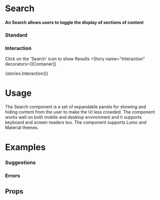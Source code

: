 
<Meta title="Data Entry|Search" component={Search}/>

# Search

#### An Search allows users to toggle the display of sections of content

### Standard

<Preview withToolbar>
  <Story name="Standard">
     <Search
      id="Search_Standard"
      placeholder="Search Location"
    />
  </Story>
</Preview>

### Interaction
Click on the 'Search' icon to show Results
<Preview withToolbar>
<Story
  name="Interaction"
  decorators={[Container]}
>
  {stories.Interaction()}
</Story>
</Preview>

# Usage

The Search component is a set of expandable panels for showing and hiding content from the user to make the UI less crowded. The component works well on both mobile and desktop environment and it supports keyboard and screen readers too. The component supports Lumo and Material themes.

# Examples

### Suggestions

<Preview>
  <Story
    name="Suggestions"
    decorators={[Container]}
  >
    <Search
      id="Suggestions"
      placeholder="Search Location"
      results={[
        {
          title: "White House",
          description: "123 Malibu Drive, CA 92660",
        },
        {
          title: "Orange House",
          description: "1224 Malibu Drive, CA 92660",
        },
        {
          title: "Red House",
          description: "123 Malibu Drive, CA 92660",
        },
      ]}
    />
  </Story>
</Preview>

<Preview>
  <Story
    name="Suggestions ( max )"
    decorators={[Container]}
  >
    <Search
      id="Suggestions_More"
      placeholder="Search Location"
      results={[
        {
          title: "White House",
          description: "123 Malibu Drive, CA 92660",
        },
        {
          title: "Orange House",
          description: "1224 Malibu Drive, CA 92660",
        },
        {
          title: "Red House",
          description: "123 Malibu Drive, CA 92660",
        },
        {
          title: "Green House",
          description: "123 Malibu Drive, CA 92660",
        },
        {
          title: "Black House",
          description: "123 Malibu Drive, CA 92660",
        },
        {
          title: "Blue House",
          description: "123 Malibu Drive, CA 92660",
        },
        {
          title: "Address",
          description: "123 Malibu Drive, CA 92660",
        },
        {
          title: "APN",
          description: "123 Malibu Drive, CA 92660",
        },
        {
          title: "Owner",
          description: "123 Malibu Drive, CA 92660",
        },
        {
          title: "Address",
          description: "123 Malibu Drive, CA 92660",
        },
        {
          title: "Address",
          description: "123 Malibu Drive, CA 92660",
        },
        {
          title: "APN",
          description: "123 Malibu Drive, CA 92660",
        },
        {
          title: "Owner",
          description: "123 Malibu Drive, CA 92660",
        },
        {
          title: "Address",
          description: "123 Malibu Drive, CA 92660",
        }
      ]}
    />
  </Story>
</Preview>

### Errors

<Preview>
  <Story name="Offline" decorators={[ContainerSmall]}>
    <Search id="Search_Offline" placeholder="Search Location" error="offline" />
  </Story>
</Preview>

<Preview>
  <Story name="Connection" decorators={[ContainerSmall]}>
    <Search id="Search_BadConnection" placeholder="Search Location" error="connection" />
  </Story>
</Preview>

## Props

<Props of={Search} />
